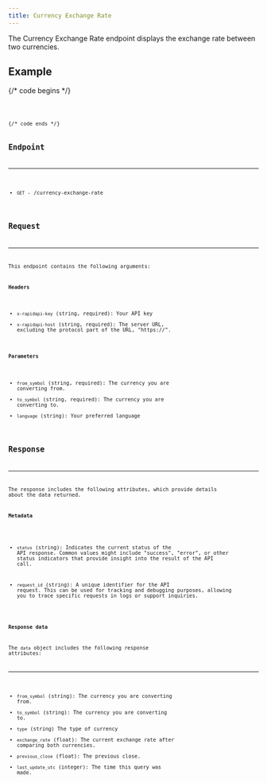 ```yaml
---
title: Currency Exchange Rate
---
```


The Currency Exchange Rate endpoint displays the exchange rate between two currencies.

## Example

{/* code begins */}

<Tabs>
  <TabItem label="Bash"><Code code={codeOne} lang="bash" /></TabItem>
  <TabItem label="Python"><Code code={codeTwo} lang="python" /></TabItem>
</Tabs>
{/* code ends */}

## Endpoint

---

- `GET` - /currency-exchange-rate

## Request

---

This endpoint contains the following arguments:

**Headers**

- `x-rapidapi-key` (string, required): Your API key
- `x-rapidapi-host` (string, required): The server URL, excluding the protocol part of the URL, "https://".

**Parameters**

- `from_symbol` (string, required): The currency you are converting from.
- `to_symbol` (string, required): The currency you are converting to.
- `language` (string): Your preferred language

## Response

---

The response includes the following attributes, which provide details about the data returned.

**Metadata**

- `status` (string): Indicates the current status of the API response. Common values might include "success", "error", or other status indicators that provide insight into the result of the API call.

- `request_id` (string): A unique identifier for the API request. This can be used for tracking and debugging purposes, allowing you to trace specific requests in logs or support inquiries.

**Response data**

The `data` object includes the following response attributes:

---

- `from_symbol` (string): The currency you are converting from.
- `to_symbol` (string): The currency you are converting to.
- `type` (string) The type of currency
- `exchange_rate` (float): The current exchange rate after comparing both currencies.
- `previous_close` (float): The previous close.
- `last_update_utc` (integer): The time this query was made.
